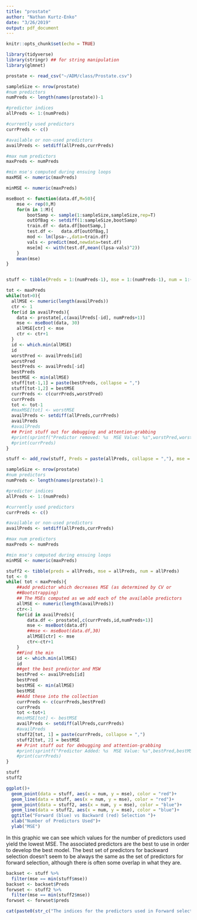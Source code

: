 ```yaml
---
title: "prostate"
author: "Nathan Kurtz-Enko"
date: "3/26/2019"
output: pdf_document
---
```


```r
knitr::opts_chunk$set(echo = TRUE)
```

```r
library(tidyverse)
library(stringr) ## for string manipulation
library(glmnet)


```


```r
prostate <- read_csv("~/ADM/class/Prostate.csv")
```


```r
sampleSize <- nrow(prostate)
#num predictors
numPreds <- length(names(prostate))-1

#predictor indices
allPreds <- 1:(numPreds)

#currently used predictors
currPreds <- c()

#available or non-used predictors
availPreds <- setdiff(allPreds,currPreds)

#max num predictors
maxPreds <- numPreds

#min mse's computed during ensuing loops
maxMSE <- numeric(maxPreds)

minMSE <- numeric(maxPreds)
```

```r
mseBoot <- function(data.df,M=50){
    mse <- rep(0,M)
    for(m in 1:M){
        bootSamp <- sample(1:sampleSize,sampleSize,rep=T)
        outOfBag <- setdiff(1:sampleSize,bootSamp)
        train.df <- data.df[bootSamp,]
        test.df <-   data.df[outOfBag,]
        mod <- lm(lpsa~.,data=train.df)
        vals <- predict(mod,newdata=test.df)
        mse[m] <- with(test.df,mean((lpsa-vals)^2))
    }
    mean(mse)
}



```

```r
stuff <- tibble(Preds = 1:(numPreds-1), mse = 1:(numPreds-1), num = 1:(numPreds-1))

tot <- maxPreds
while(tot>0){
  allMSE <- numeric(length(availPreds))
  ctr <- 1
  for(id in availPreds){
    data <- prostate[,c(availPreds[-id], numPreds+1)]
    mse <- mseBoot(data, 30)
    allMSE[ctr] <- mse
    ctr <- ctr+1
  }
  id <- which.min(allMSE)
  id
  worstPred <- availPreds[id]
  worstPred
  bestPreds <- availPreds[-id]
  bestPreds
  bestMSE <- min(allMSE)
  stuff[tot-1,1] = paste(bestPreds, collapse = ",")
  stuff[tot-1,2] = bestMSE
  currPreds <- c(currPreds,worstPred)
  currPreds
  tot <- tot-1
  #maxMSE[tot] <- worstMSE
  availPreds <- setdiff(allPreds,currPreds)
  availPreds
  #availPreds
  ## Print stuff out for debugging and attention-grabbing
  #print(sprintf("Predictor removed: %s  MSE Value: %s",worstPred,worstMSE))
  #print(currPreds)
}

stuff <- add_row(stuff, Preds = paste(allPreds, collapse = ","), mse = mseBoot(prostate, 30), num = numPreds)
```


```r
sampleSize <- nrow(prostate)
#num predictors
numPreds <- length(names(prostate))-1

#predictor indices
allPreds <- 1:(numPreds)

#currently used predictors
currPreds <- c()

#available or non-used predictors
availPreds <- setdiff(allPreds,currPreds)

#max num predictors
maxPreds <- numPreds

#min mse's computed during ensuing loops
minMSE <- numeric(maxPreds)
```

```r
stuff2 <- tibble(preds = allPreds, mse = allPreds, num = allPreds)
tot <- 0
while( tot < maxPreds){
    ##add predictor which decreases MSE (as determined by CV or
    ##Bootstrapping)
    ## The MSEs computed as we add each of the available predictors
    allMSE <- numeric(length(availPreds))
    ctr<-1
    for(id in availPreds){
        data.df <- prostate[,c(currPreds,id,numPreds+1)]
        mse <- mseBoot(data.df)
        ##mse <- mseBoot(data.df,30)
        allMSE[ctr] <- mse
        ctr<-ctr+1
    }
    ##Find the min
    id <- which.min(allMSE)
    id
    ##get the best predictor and MSW
    bestPred <- availPreds[id]
    bestPred
    bestMSE <- min(allMSE)
    bestMSE
    ##Add these into the collection
    currPreds <- c(currPreds,bestPred)
    currPreds
    tot <-tot+1
    #minMSE[tot] <- bestMSE
    availPreds <- setdiff(allPreds,currPreds)
    #availPreds
    stuff2[tot, 1] = paste(currPreds, collapse = ",")
    stuff2[tot, 2] = bestMSE
    ## Print stuff out for debugging and attention-grabbing
    #print(sprintf("Predictor Added: %s  MSE Value: %s",bestPred,bestMSE))
    #print(currPreds)
}

```

```r
stuff
stuff2
```

```r
ggplot()+
  geom_point(data = stuff, aes(x = num, y = mse), color = "red")+
  geom_line(data = stuff, aes(x = num, y = mse), color = "red")+
  geom_point(data = stuff2, aes(x = num, y = mse), color = "blue")+
  geom_line(data = stuff2, aes(x = num, y = mse), color = "blue")+
  ggtitle("Forward (blue) vs Backward (red) Selection ")+
  xlab("Number of Predictors Used")+
  ylab("MSE")
```


In this graphic we can see which values for the number of predictors used yield the lowest MSE. The associated predictors are the best to use in order to develop the best model. The best set of predictors for backward selection doesn't seem to be always the same as the set of predictors for forward selection, although there is often some overlap in what they are.

```r
backset <- stuff %>%
  filter(mse == min(stuff$mse))
backset <- backset$Preds
forwset <- stuff2 %>%
  filter(mse == min(stuff2$mse))
forwset <- forwset$preds

cat(paste0(str_c("The indices for the predictors used in Forward selection are: ", forwset,". \n", "While the indices for the predictors used in Backward selection are: ", backset, ".")))
```

